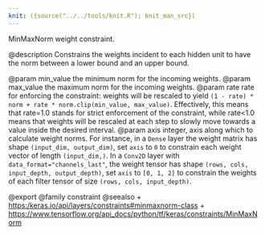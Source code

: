 ```yaml
---
knit: ({source("../../tools/knit.R"); knit_man_src})
---
```

MinMaxNorm weight constraint.

@description
Constrains the weights incident to each hidden unit
to have the norm between a lower bound and an upper bound.

@param min_value the minimum norm for the incoming weights.
@param max_value the maximum norm for the incoming weights.
@param rate rate for enforcing the constraint: weights will be
    rescaled to yield
    `(1 - rate) * norm + rate * norm.clip(min_value, max_value)`.
    Effectively, this means that rate=1.0 stands for strict
    enforcement of the constraint, while rate<1.0 means that
    weights will be rescaled at each step to slowly move
    towards a value inside the desired interval.
@param axis integer, axis along which to calculate weight norms.
    For instance, in a `Dense` layer the weight matrix
    has shape `(input_dim, output_dim)`,
    set `axis` to `0` to constrain each weight vector
    of length `(input_dim,)`.
    In a `Conv2D` layer with `data_format="channels_last"`,
    the weight tensor has shape
    `(rows, cols, input_depth, output_depth)`,
    set `axis` to `[0, 1, 2]`
    to constrain the weights of each filter tensor of size
    `(rows, cols, input_depth)`.

@export
@family constraint
@seealso
+ <https:/keras.io/api/layers/constraints#minmaxnorm-class>
+ <https://www.tensorflow.org/api_docs/python/tf/keras/constraints/MinMaxNorm>
